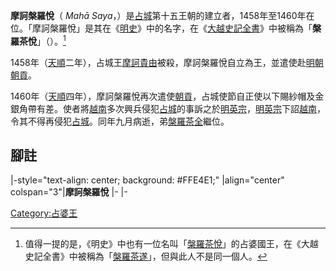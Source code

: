 {{Infobox monarch
| name               =摩訶槃羅悅
| title              = [[占婆|占婆]][[占城君主列表|國王]]
| image              =
| caption            =
| reign              =1458年—1460年
| coronation         = 
| investiture        =
| full name          =
| native_lang1       =別名 
| native_lang1_name1 =槃羅茶悅
| birth_date         =？
| birth_place        =[[占婆|占婆]][[毘闍耶|毘闍耶]]
| death_date         =1458年
| death_place        =[[占婆|占婆]][[毘闍耶|毘闍耶]]
| burial_date        =
| burial_place       =
| predecessor        =[[摩訶貴由|摩訶貴由]]
| successor          =[[槃羅茶全|槃羅茶全]] 
| queen              =
| consort            = 
| spouse             =
| spouse 1            =
| spouse 2             =
| spouse 3           =
| spouse 4           =
| spouse 5           =
| spouse 6           =
| spouse 7           =
| offspring          = 
| royal house        =[[第十五王朝_(占婆)|第十五王朝]]
| dynasty            = 
| father             =
| mother             =
| children           =
| religion           =[[印度教|印度教]]
}}
'''摩訶槃羅悅'''（{{lang-sa|महा शय}} ''Mahā Saya''，{{bd|？||1460年|catIdx=S摩}}）是[[占城|占城]]第十五王朝的建立者，1458年至1460年在位。「摩訶槃羅悅」是其在《[[明史|明史]]》中的名字，在《[[大越史記全書|大越史記全書]]》中被稱為「'''槃羅茶悅'''」（{{vie|v=Bàn La Trà Duyệt|hn=槃羅茶悅}}）。<ref>值得一提的是，《明史》中也有一位名叫「[[槃羅茶悅|槃羅茶悅]]」的占婆國王，在《大越史記全書》中被稱為「[[槃羅茶遂|槃羅茶遂]]」，但與此人不是同一個人。</ref>

1458年（[[天順_(明英宗)|天順]]二年），占城王[[摩訶貴由|摩訶貴由]]被殺，摩訶槃羅悅自立為王，並遣使赴[[明朝|明朝]][[朝貢|朝貢]]。

1460年（[[天順_(明英宗)|天順]]四年），摩訶槃羅悅再次遣使[[朝貢|朝貢]]，占城使節自正使以下賜紗帽及金銀角帶有差。使者將[[後黎朝|越南]]多次興兵侵犯[[占城|占城]]的事訴之於[[明英宗|明英宗]]，[[明英宗|明英宗]]下詔[[後黎朝|越南]]，令其不得再侵犯[[占城|占城]]。同年九月病逝，弟[[槃羅茶全|槃羅茶全]]繼位。

==腳註==
{{reflist}}

{{start box}}
|-style="text-align: center; background: #FFE4E1;"
|align="center" colspan="3"|'''摩訶槃羅悅'''
|-
{{s-none|無|第十五王朝建立}}
{{s-title|[[占城君主列表#第十五王朝|占婆第十五王朝君主]]|1458年—1460年}}
{{s-after|[[槃羅茶全|槃羅茶全]]}}
|-
{{s-before|[[摩訶貴由|摩訶貴由]]<br>（[[第十四王朝_(占婆)|第十四王朝]]）}}
{{s-title|[[占城君主列表#第十五王朝|占婆國王]]|1458年—1460年}}
{{s-after|[[槃羅茶全|槃羅茶全]]}}
{{end box}}
{{占婆君主}}
{{君王小作品}}

[[Category:占婆王|Category:占婆王]]